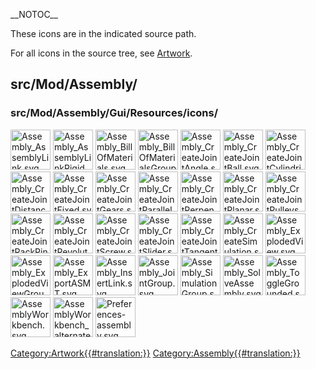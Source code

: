 __NOTOC__
<languages/>
<translate>

<!--T:1-->
These icons are in the indicated source path. 

<!--T:2-->
For all icons in the source tree, see [[Artwork|Artwork]].

== src/Mod/Assembly/ == <!--T:3-->

=== src/Mod/Assembly/Gui/Resources/icons/ === <!--T:4-->

</translate>
[[File:Assembly_AssemblyLink.svg|64px]]
[[File:Assembly_AssemblyLinkRigid.svg|64px]]
[[File:Assembly_BillOfMaterials.svg|64px]]
[[File:Assembly_BillOfMaterialsGroup.svg|64px]]
[[File:Assembly_CreateJointAngle.svg|64px]]
[[File:Assembly_CreateJointBall.svg|64px]]
[[File:Assembly_CreateJointCylindrical.svg|64px]]
[[File:Assembly_CreateJointDistance.svg|64px]]
[[File:Assembly_CreateJointFixed.svg|64px]]
[[File:Assembly_CreateJointGears.svg|64px]]
[[File:Assembly_CreateJointParallel.svg|64px]]
[[File:Assembly_CreateJointPerpendicular.svg|64px]]
[[File:Assembly_CreateJointPlanar.svg|64px]]
[[File:Assembly_CreateJointPulleys.svg|64px]]
[[File:Assembly_CreateJointRackPinion.svg|64px]]
[[File:Assembly_CreateJointRevolute.svg|64px]]
[[File:Assembly_CreateJointScrew.svg|64px]]
[[File:Assembly_CreateJointSlider.svg|64px]]
[[File:Assembly_CreateJointTangent.svg|64px]]
[[File:Assembly_CreateSimulation.svg|64px]]
[[File:Assembly_ExplodedView.svg|64px]]
[[File:Assembly_ExplodedViewGroup.svg|64px]]
[[File:Assembly_ExportASMT.svg|64px]]
[[File:Assembly_InsertLink.svg|64px]]
[[File:Assembly_JointGroup.svg|64px]]
[[File:Assembly_SimulationGroup.svg|64px]]
[[File:Assembly_SolveAssembly.svg|64px]]
[[File:Assembly_ToggleGrounded.svg|64px]]
[[File:AssemblyWorkbench.svg|64px]]
[[File:AssemblyWorkbench_alternate.svg|64px]]
[[File:Preferences-assembly.svg|64px]]
<translate>


</translate>
[[Category:Artwork{{#translation:}}]]
<noinclude>[[Category:Assembly{{#translation:}}]]</noinclude> <!-- we don't want this transcluded -->